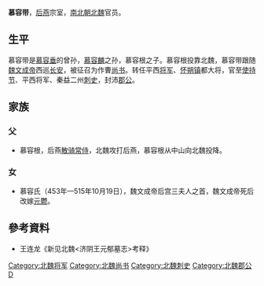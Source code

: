 '''慕容带'''，[[后燕|后燕]]宗室，[[南北朝|南北朝]][[北魏|北魏]]官员。

== 生平 ==
慕容带是[[慕容垂|慕容垂]]的曾孙，[[慕容麟|慕容麟]]之孙，慕容根之子。慕容根投靠北魏，慕容带跟随[[魏文成帝|魏文成帝]]西巡[[长安|长安]]，被征召为作曹[[尚书|尚书]]。转任平西[[将军|将军]]、[[怀朔镇|怀朔镇]]都大将，官至[[使持节|使持节]]、平西将军、秦益二州[[刺史|刺史]]，封沛[[郡公|郡公]]。
== 家族 ==
=== 父 ===
*慕容根，后燕[[散骑常侍|散骑常侍]]，北魏攻打后燕，慕容根从中山向北魏投降。
=== 女 ===
*慕容氏（453年—515年10月19日），魏文成帝后宫三夫人之首，魏文成帝死后改嫁[[元鬱|元鬱]]。
== 參考資料 ==
* 王连龙《新见北魏<济阴王元郁墓志>考释》

{{DEFAULTSORT:M}}

[[Category:北魏将军|Category:北魏将军]]
[[Category:北魏尚书|Category:北魏尚书]]
[[Category:北魏刺史|Category:北魏刺史]]
[[Category:北魏郡公|Category:北魏郡公]]
[[Category:慕容姓|D]]